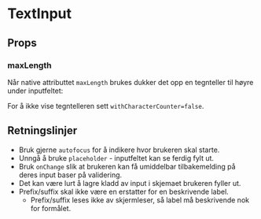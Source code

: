 
<Meta of={TextInputStories} />

# TextInput

<ComponentLinkRow
  docsHref="https://design.domstol.no/987b33f71/p/8048eb-textinput/b/800765"
  figmaHref="https://www.figma.com/file/ewqSDmkgqDQ5PyOsRp4V5b/?node-id=155%3A38"
  githubHref="https://github.com/domstolene/designsystem/tree/main/packages/components/src/components/TextInput"
/>

## Props

<Canvas of={TextInputStories.Default} sourceState="shown" />
<Controls of={TextInputStories.Default} />

### maxLength

Når native attributtet `maxLength` brukes dukker det opp en tegnteller til høyre under inputfeltet:

<Canvas of={TextInputStories.WithCharacterCount} sourceState="shown" />

For å ikke vise tegntelleren sett `withCharacterCounter=false`.

## Retningslinjer

- Bruk gjerne `autofocus` for å indikere hvor brukeren skal starte.
- Unngå å bruke `placeholder` - inputfeltet kan se ferdig fylt ut.
- Bruk `onChange` slik at brukeren kan få umiddelbar tilbakemelding på deres input baser på validering.
- Det kan være lurt å lagre kladd av input i skjemaet brukeren fyller ut.
- Prefix/suffix skal ikke være en erstatter for en beskrivende label.
  - Prefix/suffix leses ikke av skjermleser, så label må beskrivende nok for formålet.

